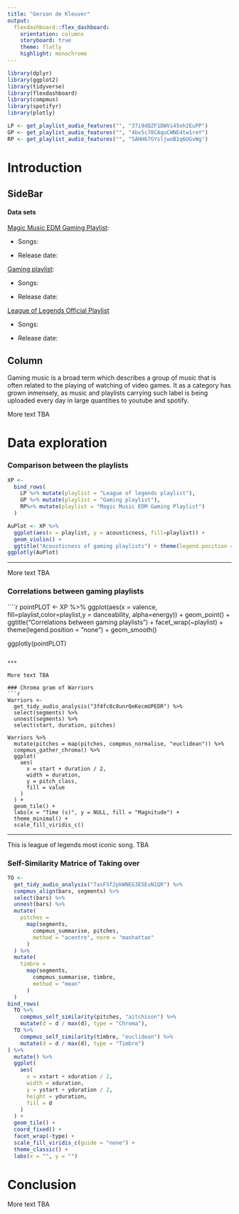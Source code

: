 ```yaml
---
title: "Gerson de Kleuver"
output: 
  flexdashboard::flex_dashboard:
    orientation: columns
    storyboard: true
    theme: flatly
    highlight: monochrome
---
```


```r
library(dplyr)
library(ggplot2)
library(tidyverse)
library(flexdashboard)
library(compmus)
library(spotifyr)
library(plotly)

LP <- get_playlist_audio_features("", "37i9dQZF1DWVi45nh2EuPP")
GP <- get_playlist_audio_features("", "4bx5c78CAquCWNE4tw1reY")
RP <- get_playlist_audio_features("", "5AHH67GYsljwoB1q6UGvWg")

```

Introduction
============

SideBar {.sidebar}
--------------

#### Data sets

[Magic Music EDM Gaming Playlist](https://open.spotify.com/playlist/5AHH67GYsljwoB1q6UGvWg?si=01c590f404924c96):

* Songs:

* Release date:

[Gaming playlist](https://open.spotify.com/playlist/4bx5c78CAquCWNE4tw1reY?si=8b1700cc937d4d1d):

* Songs:

* Release date:

[League of Legends Official Playlist](https://open.spotify.com/playlist/37i9dQZF1DWVi45nh2EuPP?si=2829a0729b984f8e)

* Songs:

* Release date:

Column
--------------
Gaming music is a broad term which describes a group of music that is often related to the playing of watching of video games. It as a category has grown inmensely, as music and playlists carrying such label is being uploaded every day in large quantities to youtube and spotify.

More text TBA




Data exploration {.storyboard}
===============
### Comparison between the playlists
```r
XP <-
  bind_rows(
    LP %>% mutate(playlist = "League of legends playlist"),
    GP %>% mutate(playlist = "Gaming playlist"),
    RP%>% mutate(playlist = "Magic Music EDM Gaming Playlist")
  )

```
``` r
AuPlot <- XP %>%
  ggplot(aes(x = playlist, y = acousticness, fill=playlist)) +
  geom_violin() +
  ggtitle("Acousticness of gaming playlists") + theme(legend.position = "none") 
ggplotly(AuPlot)
```
***

More text TBA


### Correlations between gaming playlists
````r

pointPLOT <- XP %>%
  ggplot(aes(x = valence, fill=playlist,color=playlist,y = danceability, alpha=energy)) +
  geom_point() +
  ggtitle("Correlations between gaming playlists") +
  facet_wrap(~playlist) + theme(legend.position = "none") +
  geom_smooth()
                                
ggplotly(pointPLOT)
```

***

More text TBA

### Chroma gram of Warriors
```r
Warriors <-
  get_tidy_audio_analysis("3f4fc8c8unrQeKecmUPEDR") %>%
  select(segments) %>%
  unnest(segments) %>%
  select(start, duration, pitches)

Warriors %>%
  mutate(pitches = map(pitches, compmus_normalise, "euclidean")) %>%
  compmus_gather_chroma() %>% 
  ggplot(
    aes(
      x = start + duration / 2,
      width = duration,
      y = pitch_class,
      fill = value
    )
  ) +
  geom_tile() +
  labs(x = "Time (s)", y = NULL, fill = "Magnitude") +
  theme_minimal() +
  scale_fill_viridis_c()
```
***
This is league of legends most iconic song.
TBA

### Self-Similarity Matrice of Taking over

```r
TO <-
  get_tidy_audio_analysis("7asFSf2pkWNEG3E5EuN1QR") %>%
  compmus_align(bars, segments) %>%
  select(bars) %>%
  unnest(bars) %>%
  mutate(
    pitches =
      map(segments,
        compmus_summarise, pitches,
        method = "acentre", norm = "manhattan"
      )
  ) %>%
  mutate(
    timbre =
      map(segments,
        compmus_summarise, timbre,
        method = "mean"
      )
  )
bind_rows(
  TO %>%
    compmus_self_similarity(pitches, "aitchison") %>%
    mutate(d = d / max(d), type = "Chroma"),
  TO %>%
    compmus_self_similarity(timbre, "euclidean") %>%
    mutate(d = d / max(d), type = "Timbre")
) %>%
  mutate() %>%
  ggplot(
    aes(
      x = xstart + xduration / 2,
      width = xduration,
      y = ystart + yduration / 2,
      height = yduration,
      fill = d
    )
  ) +
  geom_tile() +
  coord_fixed() +
  facet_wrap(~type) +
  scale_fill_viridis_c(guide = "none") +
  theme_classic() +
  labs(x = "", y = "")

```




Conclusion
============

More text TBA